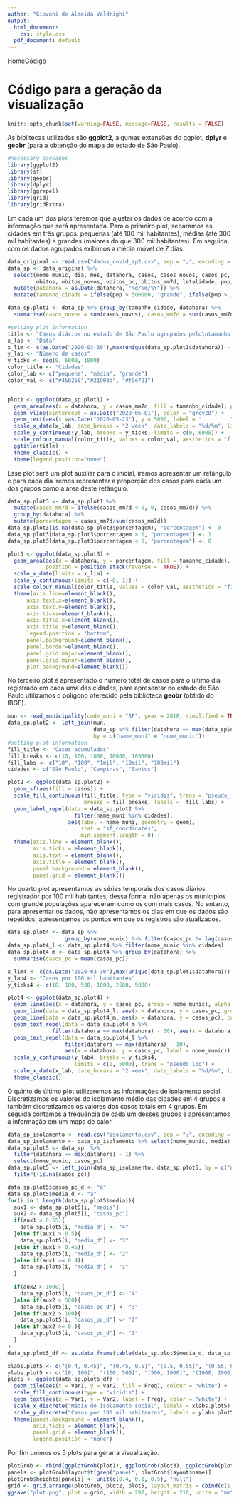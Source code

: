 ```yaml
---
author: "Giovani de Almeida Valdrighi"
output:
  html_document:
    css: style.css
  pdf_document: default
---
```


<a href="index.html" id="icon">Home</a><a href="script.html" id="icon">Código</a>

# Código para a geração da visualização


```r
knitr::opts_chunk$set(warning=FALSE, message=FALSE, results = FALSE)
```

As biblitecas utilizadas são **ggplot2**, algumas extensões do ggplot, **dplyr** e **geobr** (para a obtenção do mapa do estado de São Paulo).

```r
#necessary packages
library(ggplot2)
library(sf)
library(geobr)
library(dplyr)
library(ggrepel)
library(grid)
library(gridExtra)
```

Em cada um dos plots teremos que ajustar os dados de acordo com a informação que será apresentada. Para o primeiro plot, separamos as cidades em três grupos: pequenas (até 100 mil habitantes), médias (até 300 mil habitantes) e grandes (maiores do que 300 mil habitantes). Em seguida, com os dados agrupados exibimos a média móvel de 7 dias.

```r
data_original <- read.csv("dados_covid_sp2.csv", sep = ";", encoding = "UTF-8")
data_sp <- data_original %>%
  select(nome_munic, dia, mes, datahora, casos, casos_novos, casos_pc, casos_mm7d, 
         obitos, obitos_novos, obitos_pc, obitos_mm7d, letalidade, pop, pop_60, semana_epidem) %>%
  mutate(datahora = as.Date(datahora, "%d/%m/%Y")) %>%
  mutate(tamanho_cidade = ifelse(pop > 500000, "grande", ifelse(pop > 100000, "média", "pequena")))

data_sp.plot1 <- data_sp %>% group_by(tamanho_cidade, datahora) %>%
  summarise(casos_novos = sum(casos_novos), casos_mm7d = sum(casos_mm7d))

#setting plot information
title <- "Casos diários no estado de São Paulo agrupados pelo\ntamanho das cidades (pop.)"
x_lab <- "Data"
x_lim <- c(as.Date("2020-03-30"),max(unique(data_sp.plot1$datahora)) - 7)
y_lab <- "Número de casos"
y_ticks <- seq(0, 6000, 1000)
color_title <- "Cidades"
color_lab <- c("pequena", "média", "grande")
color_val <- c("#450256","#21908d", "#f9e721")


plot1 <- ggplot(data_sp.plot1) +
  geom_area(aes(x = datahora, y = casos_mm7d, fill = tamanho_cidade), position = position_stack(reverse = TRUE)) +
  geom_vline(xintercept = as.Date("2020-06-01"), color = "grey20") +
  geom_text(aes(x =as.Date("2020-05-23"), y = 5000, label = "         Inicio da\n   flexibilização"),  color = "black") +
  scale_x_date(x_lab, date_breaks = "2 week", date_labels = "%d/%m", limits = x_lim) +
  scale_y_continuous(y_lab, breaks = y_ticks, limits = c(0, 6000)) +
  scale_colour_manual(color_title, values = color_val, aesthetics = "fill") +
  ggtitle(title) +
  theme_classic() +
  theme(legend.position="none")
```


Esse plot será um plot auxiliar para o inicial, iremos apresentar um retângulo e para cada dia iremos representar a proporção dos casos para cada um dos grupos como a área deste retângulo.

```r
data_sp.plot3 <- data_sp.plot1 %>% 
  mutate(casos_mm7d = ifelse(casos_mm7d < 0, 0, casos_mm7d)) %>%
  group_by(datahora) %>% 
  mutate(porcentagem = casos_mm7d/sum(casos_mm7d))
data_sp.plot3[is.na(data_sp.plot3$porcentagem), "porcentagem"] <- 0
data_sp.plot3[data_sp.plot3$porcentagem > 1, "porcentagem"] <- 1
data_sp.plot3[data_sp.plot3$porcentagem < 0, "porcentagem"] <- 0

plot3 <- ggplot(data_sp.plot3) +
  geom_area(aes(x = datahora, y = porcentagem, fill = tamanho_cidade), 
            position = position_stack(reverse =  TRUE)) +
  scale_x_date(limits = x_lim) +
  scale_y_continuous(limits = c(-0, 1)) +
  scale_colour_manual(color_title, values = color_val, aesthetics = "fill") +
  theme(axis.line=element_blank(),
      axis.text.x=element_blank(),
      axis.text.y=element_blank(),
      axis.ticks=element_blank(),
      axis.title.x=element_blank(),
      axis.title.y=element_blank(),
      legend.position = "bottom",
      panel.background=element_blank(),
      panel.border=element_blank(),
      panel.grid.major=element_blank(),
      panel.grid.minor=element_blank(),
      plot.background=element_blank())
```

No terceiro plot é apresentado o número total de casos para o último dia registrado em cada uma das cidades, para apresentar no estado de São Paulo utilizamos o polígono oferecido pela biblioteca **geobr** (obtido do IBGE).

```r
mun <- read_municipality(code_muni = "SP", year = 2018, simplified = TRUE)
data_sp.plot2 <- left_join(mun, 
                           data_sp %>% filter(datahora == max(data_sp$datahora)), 
                           by = c("name_muni" = "nome_munic"))
#setting plot information
fill_title <- "Casos acumulados"
fill_breaks <- c(10, 100, 1000, 10000, 100000)
fill_labs <- c("10", "100", "1mil", "10mil", "100mil")
cidades <- c("São Paulo", "Campinas", "Santos")

plot2 <- ggplot(data_sp.plot2) +
  geom_sf(aes(fill = casos)) +
  scale_fill_continuous(fill_title, type = "viridis", trans = "pseudo_log",
                        breaks = fill_breaks, labels =  fill_labs) +
  geom_label_repel(data = data_sp.plot2 %>% 
                     filter(name_muni %in% cidades), 
                   aes(label = name_muni, geometry = geom),
                       stat = "sf_coordinates",
                       min.segment.length = 0) +
  theme(axis.line = element_blank(),
        axis.ticks = element_blank(),
        axis.text = element_blank(),
        axis.title = element_blank(),
        panel.background = element_blank(),
        panel.grid = element_blank())
```

No quarto plot apresentamos as séries temporais dos casos diários registrador por 100 mil habitantes, dessa forma, não apenas os municípios com grande populações apareceram como os com mais casos. No entanto, para apresentar os dados, não apresentamos os dias em que os dados são repetidos, apresentamos os pontos em que os registros são atualizados.

```r
data_sp.plot4 <- data_sp %>%
                  group_by(nome_munic) %>% filter(casos_pc != lag(casos_pc))
data_sp.plot4_l <- data_sp.plot4 %>% filter(nome_munic %in% cidades)
data_sp.plot4_m <- data_sp.plot4 %>% group_by(datahora) %>%
  summarise(casos_pc = mean(casos_pc))

x_lim4 <- c(as.Date("2020-03-30"),max(unique(data_sp.plot1$datahora)))
y_lab4 <- "Casos por 100 mil habitantes"
y_ticks4 <- c(10, 100, 500, 1000, 2500, 5000)

plot4 <- ggplot(data_sp.plot4) +
  geom_line(aes(x = datahora, y = casos_pc, group = nome_munic), alpha = 0.05) +
  geom_line(data = data_sp.plot4_l, aes(x = datahora, y = casos_pc, group = nome_munic), color = "#21908d") +
  geom_line(data = data_sp.plot4_m, aes(x = datahora, y = casos_pc), color =  "#f9e721", size = 1) +
  geom_text_repel(data = data_sp.plot4_m %>%
              filter(datahora == max(datahora) - 30), aes(x = datahora, y = casos_pc, label = "Média")) +
  geom_text_repel(data = data_sp.plot4_l %>%
                  filter(datahora == max(datahora) - 10), 
                  aes(x = datahora, y = casos_pc, label = nome_munic)) +
  scale_y_continuous(y_lab4, breaks = y_ticks4, 
                     limits = c(0, 5000), trans = "pseudo_log") +
  scale_x_date(x_lab, date_breaks = "2 week", date_labels = "%d/%m", limits = x_lim4) +
  theme_classic()
```

O quinto de último plot utilizaremos as informações de isolamento social. Discretizamos os valores do isolamento médio das cidades em 4 grupos e também discretizamos os valores dos casos totais em 4 grupos. Em seguida contamos a frequência de cada um desses grupos e apresentamos a informação em um mapa de calor.

```r
data_sp_isolamento <- read.csv("isolamento.csv", sep = ";", encoding = "UTF-8")
data_sp_isolamento <- data_sp_isolamento %>% select(nome_munic, media)
data_sp.plot5 <- data_sp  %>%
  filter(datahora == max(datahora) - 1) %>% 
  select(nome_munic, casos_pc) 
data_sp.plot5 <- left_join(data_sp_isolamento, data_sp.plot5, by = c("nome_munic" = "nome_munic")) %>%
  filter(!is.na(casos_pc))

data_sp.plot5$casos_pc_d <- "a"
data_sp.plot5$media_d <- "a"
for(i in 1:length(data_sp.plot5$media)){
  aux1 <- data_sp.plot5[i, "media"]
  aux2 <- data_sp.plot5[i, "casos_pc"]
  if(aux1 > 0.55){
    data_sp.plot5[i, "media_d"] <- "4"
  }else if(aux1 > 0.5){
    data_sp.plot5[i, "media_d"] <- "3"
  }else if(aux1 > 0.45){
    data_sp.plot5[i, "media_d"] <- "2"
  }else if(aux1 >= 0.4){
    data_sp.plot5[i, "media_d"] <- "1"
  }
  
  if(aux2 > 1000){
    data_sp.plot5[i, "casos_pc_d"] <- "4"
  }else if(aux2 > 500){
    data_sp.plot5[i, "casos_pc_d"] <- "3"
  }else if(aux2 > 100){
    data_sp.plot5[i, "casos_pc_d"] <- "2"
  }else if(aux2 >= 0.){
    data_sp.plot5[i, "casos_pc_d"] <- "1"
  }
}
data_sp.plot5_df <- as.data.frame(table(data_sp.plot5$media_d, data_sp.plot5$casos_pc_d))

xlabs.plot5 <- c("[0.4, 0.45]", "(0.45, 0.5]", "(0.5, 0.55]", "(0.55, 0.6]")
ylabs.plot5 <- c("[0, 100]", "(100, 500]", "(500, 1000]", "(1000, 2000]")
plot5 <- ggplot(data_sp.plot5_df) +
  geom_tile(aes(x = Var1, y = Var2, fill = Freq), colour = "white") +
  scale_fill_continuous(type = "viridis") +
  geom_text(aes(x = Var1, y = Var2, label = Freq), color = "white") +
  scale_x_discrete("Média do isolamento social", labels = xlabs.plot5) +
  scale_y_discrete("Casos por 100 mil habitantes", labels = ylabs.plot5) +
  theme(panel.background = element_blank(),
        axis.ticks = element_blank(),
        panel.grid = element_blank(),
        legend.position = "none")

```

Por fim unimos os 5 plots para gerar a visualização.

```r
plotGrob <- rbind(ggplotGrob(plot1), ggplotGrob(plot3), ggplotGrob(plot4))
panels <- plotGrob$layout$t[grep("panel", plotGrob$layout$name)]
plotGrob$heights[panels] <- unit(c(0.4, 0.1, 0.5), "null")
grid <- grid.arrange(plotGrob, plot2, plot5, layout_matrix = cbind(c(1, 1), c(2, 3)))
ggsave("plot.png", plot = grid, width = 297, height = 210, units = "mm")

```

